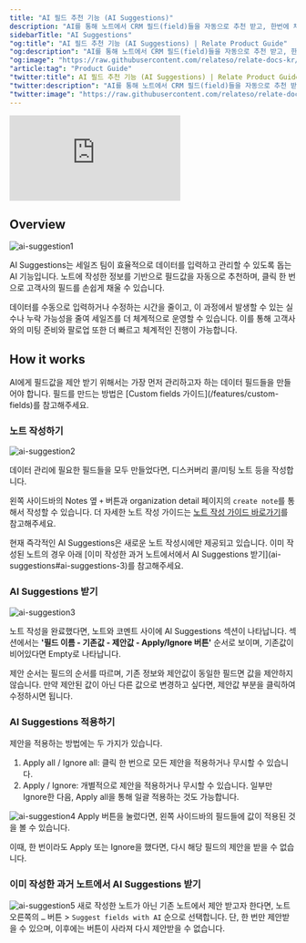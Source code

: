 ```yaml
---
title: "AI 필드 추천 기능 (AI Suggestions)"
description: "AI를 통해 노트에서 CRM 필드(field)들을 자동으로 추천 받고, 한번에 채울 수 있습니다."
sidebarTitle: "AI Suggestions"
"og:title": "AI 필드 추천 기능 (AI Suggestions) | Relate Product Guide"
"og:description": "AI를 통해 노트에서 CRM 필드(field)들을 자동으로 추천 받고, 한번에 채울 수 있습니다."
"og:image": "https://raw.githubusercontent.com/relateso/relate-docs-kr/main/docs/images/features/ai-suggestion.png"
"article:tag": "Product Guide"
"twitter:title": AI 필드 추천 기능 (AI Suggestions) | Relate Product Guide"
"twitter:description": "AI를 통해 노트에서 CRM 필드(field)들을 자동으로 추천 받고, 한번에 채울 수 있습니다."
"twitter:image": "https://raw.githubusercontent.com/relateso/relate-docs-kr/main/docs/images/features/ai-suggestion.png"
---
```


<div
  style={{
    position: "relative",
    paddingBottom: "69.74664679582713%",
    height: 0,
  }}
>
  <iframe
    video autoplay
    src="https://player.vimeo.com/video/1037930539?h=f285908e2d&amp;badge=0&amp;autoplay=1;player_id=0&amp;app_id=58479"
    frameborder="0"
    allow="autoplay; fullscreen; picture-in-picture"
    title="Relate AI Suggestions"
    webkitAllowFullScreen
    mozallowFullScreen
    allowFullScreen
    style={{
      position: "absolute",
      top: 0,
      left: 0,
      width: "100%",
      height: "100%",
    }}
  ></iframe>
</div>

## Overview

![ai-suggestion1](/images/features/ai-suggestion.png)

AI Suggestions는 세일즈 팀이 효율적으로 데이터를 입력하고 관리할 수 있도록 돕는 AI 기능입니다. 노트에 작성한 정보를 기반으로 필드값을 자동으로 추천하며, 클릭 한 번으로 고객사의 필드를 손쉽게 채울 수 있습니다.

데이터를 수동으로 입력하거나 수정하는 시간을 줄이고, 이 과정에서 발생할 수 있는 실수나 누락 가능성을 줄여 세일즈를 더 체계적으로 운영할 수 있습니다. 이를 통해 고객사와의 미팅 준비와 팔로업 또한 더 빠르고 체계적인 진행이 가능합니다.

## How it works

<Note>
    AI에게 필드값을 제안 받기 위해서는 가장 먼저 관리하고자 하는 데이터 필드들을 만들어야 합니다. 필드를 만드는 방법은 [Custom fields 가이드](/features/custom-fields)를 참고해주세요.
</Note>

### 노트 작성하기

![ai-suggestion2](/images/features/ai-suggestion-note.png)

데이터 관리에 필요한 필드들을 모두 만들었다면, 디스커버리 콜/미팅 노트 등을 작성합니다.

왼쪽 사이드바의 Notes 옆 `+` 버튼과 organization detail 페이지의 `create note`를 통해서 작성할 수 있습니다. 더 자세한 노트 작성 가이드는 [노트 작성 가이드 바로가기](/features/notes)를 참고해주세요.

<Note>
    현재 즉각적인 AI Suggestions은 새로운 노트 작성시에만 제공되고 있습니다. 이미 작성된 노트의 경우 아래 [이미 작성한 과거 노트에서에서 AI Suggestions 받기](ai-suggestions#ai-suggestions-3)를 참고해주세요.
</Note>

### AI Suggestions 받기

![ai-suggestion3](/images/features/ai-suggestion-suggestion.png)

노트 작성을 완료했다면, 노트와 코멘트 사이에 AI Suggestions 섹션이 나타납니다. 섹션에서는 **'필드 이름 - 기존값 - 제안값 - Apply/Ignore 버튼'** 순서로 보이며, 기존값이 비어있다면 Empty로 나타납니다.

제안 순서는 필드의 순서를 따르며, 기존 정보와 제안값이 동일한 필드면 값을 제안하지 않습니다. 만약 제안된 값이 아닌 다른 값으로 변경하고 싶다면, 제안값 부분을 클릭하여 수정하시면 됩니다.

### AI Suggestions 적용하기
제안을 적용하는 방법에는 두 가지가 있습니다.

1. Apply all / Ignore all: 클릭 한 번으로 모든 제안을 적용하거나 무시할 수 있습니다.
2. Apply / Ignore: 개별적으로 제안을 적용하거나 무시할 수 있습니다. 일부만 Ignore한 다음, Apply all을 통해 일괄 적용하는 것도 가능합니다.

![ai-suggestion4](/images/features/ai-suggestion-apply.png)
Apply 버튼을 눌렀다면, 왼쪽 사이드바의 필드들에 값이 적용된 것을 볼 수 있습니다.

이때, 한 번이라도 Apply 또는 Ignore을 했다면, 다시 해당 필드의 제안을 받을 수 없습니다.

### 이미 작성한 과거 노트에서 AI Suggestions 받기
![ai-suggestion5](/images/features/ai-suggestion-button.png)
새로 작성한 노트가 아닌 기존 노트에서 제안 받고자 한다면, 노트 오른쪽의 `…` 버튼 > `Suggest fields with AI` 순으로 선택합니다. 단, 한 번만 제안받을 수 있으며, 이후에는 버튼이 사라져 다시 제안받을 수 없습니다.